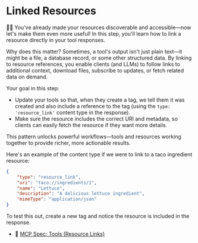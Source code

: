 # Linked Resources

👨‍💼 You've already made your resources discoverable and accessible—now let's make
them even more useful! In this step, you'll learn how to link a resource
directly in your tool responses.

Why does this matter? Sometimes, a tool's output isn't just plain text—it might
be a file, a database record, or some other structured data. By linking to
resource references, you enable clients (and LLMs) to follow links to additional
context, download files, subscribe to updates, or fetch related data on demand.

Your goal in this step:

- Update your tools so that, when they create a tag, we tell them it was created
  and also include a reference to the tag (using the `type: 'resource_link'`
  content type in the response).
- Make sure the resource includes the correct URI and metadata, so clients can
  easily fetch the resource if they want more details.

This pattern unlocks powerful workflows—tools and resources working together to
provide richer, more actionable results.

Here's an example of the content type if we were to link to a taco ingredient
resource:

```json
{
	"type": "resource_link",
	"uri": "taco://ingredients/1",
	"name": "Lettuce",
	"description": "A delicious lettuce ingredient",
	"mimeType": "application/json"
}
```

To test this out, create a new tag and notice the resource is included in the
response.

- 📜 [MCP Spec: Tools (Resource Links)](https://modelcontextprotocol.io/specification/2025-06-18/server/tools#resource-links)

